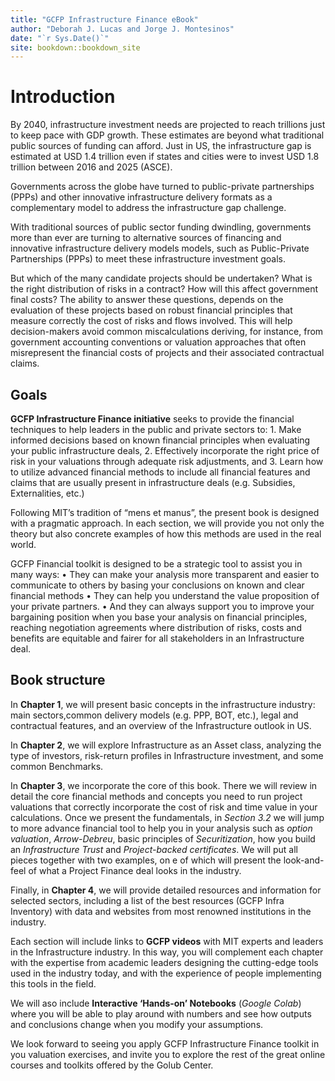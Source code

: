 ```yaml
--- 
title: "GCFP Infrastructure Finance eBook"
author: "Deborah J. Lucas and Jorge J. Montesinos"
date: "`r Sys.Date()`"
site: bookdown::bookdown_site
---
```


# Introduction

By 2040, infrastructure investment needs are projected to reach trillions just to keep pace with GDP growth. These estimates are beyond what traditional public sources of funding can afford. Just in US, the infrastructure gap is estimated at USD 1.4 trillion even if states and cities were to invest USD 1.8 trillion between 2016 and 2025 (ASCE).

Governments across the globe have turned to public-private partnerships (PPPs) and other innovative infrastructure delivery formats as a complementary model to address the infrastructure gap challenge. 

With traditional sources of public sector funding dwindling, governments more than ever are turning to alternative sources of financing and innovative infrastructure delivery models models, such as Public-Private Partnerships (PPPs) to meet these infrastructure investment goals.

But which of the many candidate projects should be undertaken? What is the right distribution of risks in a contract? How will this affect government final costs? The ability to answer these questions, depends on the evaluation of these projects based on robust financial principles that measure correctly the cost of risks and flows involved. This will help decision-makers avoid common miscalculations deriving, for instance, from government accounting conventions or valuation approaches that often misrepresent the financial costs of projects and their associated contractual claims.

## Goals
**GCFP Infrastructure Finance initiative**  seeks to provide the financial techniques to help leaders in the public and private sectors to:
1. Make informed decisions based on known financial principles when evaluating your public infrastructure deals, 
2. 	Effectively incorporate the right price of risk in your valuations through adequate risk adjustments, and 
3. 	Learn how to utilize advanced financial methods to include all financial features and claims that are usually present in infrastructure deals (e.g. Subsidies, Externalities, etc.)

Following MIT's tradition of "mens et manus", the present book is designed with a pragmatic approach. In each section, we will provide you not only the theory but also concrete examples of how this methods are used in the real world.

GCFP Financial toolkit is designed to be a strategic tool to assist you in many ways:
•	They can make your analysis more transparent and easier to communicate to others by basing your conclusions on known and clear financial methods 
•	They can help you understand the value proposition of your private partners. 
•	And they can always support you to improve your bargaining position when you base your analysis on financial principles, reaching negotiation agreements where distribution of risks, costs and benefits are equitable and fairer for all stakeholders in an Infrastructure deal.

## Book structure
In **Chapter 1**, we will present basic concepts in the infrastructure industry: main sectors,common delivery models (e.g. PPP, BOT, etc.), legal and contractual features, and an overview of the Infrastructure outlook in US. 

In **Chapter 2**, we will explore Infrastructure as an Asset class, analyzing the type of investors, risk-return profiles in Infrastructure investment, and some common Benchmarks. 

In **Chapter 3**, we incorporate the core of this book. There we will review in detail the core financial methods and concepts you need to run project valuations that correctly incorporate the cost of  risk and time value in your calculations. Once we present the fundamentals, in *Section 3.2* we will jump to more advance financial tool to help you in your analysis such as *option valuation*, *Arrow-Debreu*, basic principles of *Securitization*, how you build an *Infrastructure Trust* and *Project-backed certificates*. We will put all pieces together with two examples, on e of which will present the look-and-feel of what a Project Finance deal looks in the industry.

Finally, in **Chapter 4**, we will provide detailed resources and information for selected sectors, including a list of the best resources (GCFP Infra Inventory) with data and websites from most renowned institutions in the industry.

Each section will include links to **GCFP videos** with MIT experts and leaders in the Infrastructure industry. In this way, you will complement each chapter with the expertise from academic leaders designing the cutting-edge tools used in the industry today, and with the experience of people implementing this tools in the field. 

We will aso include **Interactive 'Hands-on' Notebooks** (*Google Colab*) where you will be able to play around with numbers and see how outputs and conclusions change when you modify your assumptions.

We look forward to seeing you apply GCFP Infrastructure Finance toolkit in you valuation exercises, and invite you to explore the rest of the great online courses and toolkits offered by the Golub Center.
